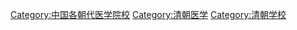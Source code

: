 [[Category:中国各朝代医学院校|Category:中国各朝代医学院校]]
[[Category:清朝医学|Category:清朝医学]]
[[Category:清朝学校|Category:清朝学校]]